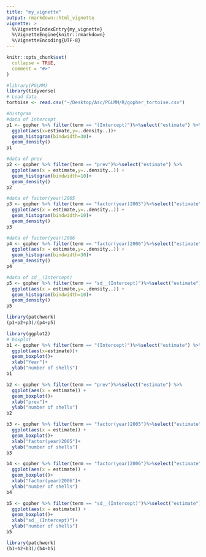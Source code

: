 ```yaml
---
title: "my_vignette"
output: rmarkdown::html_vignette
vignette: >
  %\VignetteIndexEntry{my_vignette}
  %\VignetteEngine{knitr::rmarkdown}
  %\VignetteEncoding{UTF-8}
---
```


```r
knitr::opts_chunk$set(
  collapse = TRUE,
  comment = "#>"
)
```

```r
#library(PGLMM)
library(tidyverse)
# Load data
tortoise <- read.csv("~/Desktop/Asc/PGLMM/R/gopher_tortoise.csv")

#histgram 
#data of intercept
p1 <- gopher %>% filter(term == "(Intercept)")%>%select("estimate") %>%
  ggplot(aes(x=estimate,y=..density..))+ 
  geom_histogram(bindwidth=30)+
  geom_density()
p1
```


```r
#data of prev
p2 <- gopher %>% filter(term == "prev")%>%select("estimate") %>%
  ggplot(aes(x = estimate,y=..density..)) +
  geom_histogram(bindwidth=10)+
  geom_density()
p2
```


```r
#data of factor(year)2005
p3 <- gopher %>% filter(term == "factor(year)2005")%>%select("estimate") %>%
  ggplot(aes(x = estimate,y=..density..)) +
  geom_histogram(bindwidth=10)+
  geom_density()
p3
```


```r
#data of factor(year)2006
p4 <- gopher %>% filter(term == "factor(year)2006")%>%select("estimate") %>%
  ggplot(aes(x = estimate,y=..density..)) +
  geom_histogram(bindwidth=30)+
  geom_density()
p4
```


```r
#data of sd__(Intercept)
p5 <- gopher %>% filter(term == "sd__(Intercept)")%>%select("estimate") %>%
  ggplot(aes(x = estimate,y=..density..)) +
  geom_histogram(bindwidth=10)+
  geom_density()
p5
```
```r
library(patchwork)
(p1+p2+p3)/(p4+p5)
```


```r
library(ggplot2)
# boxplot
b1 <- gopher %>% filter(term == "(Intercept)")%>%select("estimate") %>%
  ggplot(aes(x=estimate))+ 
  geom_boxplot()+
  xlab("Year")+
  ylab("number of shells")
b1
```

```r
b2 <- gopher %>% filter(term == "prev")%>%select("estimate") %>%
  ggplot(aes(x = estimate)) +
  geom_boxplot()+
  xlab("prev")+
  ylab("number of shells")
b2
```


```r
b3 <- gopher %>% filter(term == "factor(year)2005")%>%select("estimate") %>%
  ggplot(aes(x = estimate)) +
  geom_boxplot()+
  xlab("factor(year)2005")+
  ylab("number of shells")
b3
```


```r
b4 <- gopher %>% filter(term == "factor(year)2006")%>%select("estimate") %>%
  ggplot(aes(x = estimate)) +
  geom_boxplot()+
  xlab("factor(year)2006")+
  ylab("number of shells")
b4
```


```r
b5 <- gopher %>% filter(term == "sd__(Intercept)")%>%select("estimate") %>%
  ggplot(aes(x = estimate)) +
  geom_boxplot()+
  xlab("sd__(Intercept)")+
  ylab("number of shells")
b5
```
```r
library(patchwork)
(b1+b2+b3)/(b4+b5)
```




